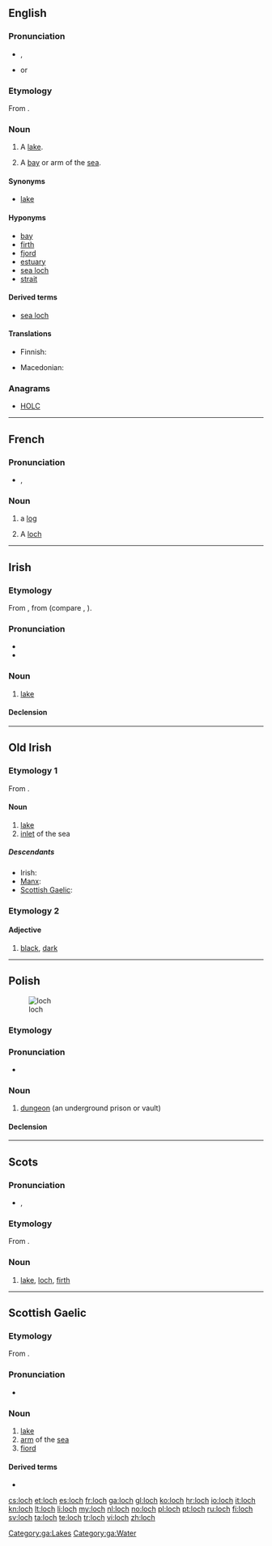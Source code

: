 {{also|Loch}}
==English==
{{wikipedia}}

===Pronunciation===
* {{IPA|/lɒx/|/lɒk/}}, {{X-SAMPA|/lQx/|/lQk/}}
* {{rhymes|ɒx}} or {{rhymes|ɒk}}

===Etymology===
From {{etyl|gd}} {{term|loch|lang=gd}}.

===Noun===
{{en-noun}}

# {{Scotland}} A [[lake]].
# {{Scotland}} A [[bay]] or arm of the [[sea]].

====Synonyms====
{{sense|lake}}
* [[lake]]

====Hyponyms====
{{sense|sea inlet}}
* [[bay]]
* [[firth]]
* [[fjord]]
* [[estuary]]
* [[sea loch]]
* [[strait]]

====Derived terms====
* [[sea loch]]

====Translations====
{{trans-top|lake, bay or arm of the sea}}
* Finnish: {{t+|fi|järvi}}
{{trans-mid}}
* Macedonian: {{t-|mk|лох|m|tr=loh}}
{{trans-bottom}}

===Anagrams===
* [[HOLC#English|HOLC]]

----

==French==

===Pronunciation===
* {{IPA|/lɔk/|lang=fr}}, {{X-SAMPA|/lOk/|lang=fr}}

===Noun===
{{fr-noun|m}}

# {{nautical|lang=fr}} a [[log]]
# A [[#English|loch]]

----

==Irish==

===Etymology===
From {{etyl|sga|ga}} {{term|loch|lang=sga}}, from {{proto|Indo-European|laku-|lang=ga}} (compare {{etyl|la|-}} {{term|lacus|lang=la}}, {{etyl|ang|-}} {{term|lagu|lang=ang}}).

===Pronunciation===
* {{IPA|lang=ga|[l̪ˠɔx]}}
* {{audio|Ga-lough.ogg|loch (GA)}}

===Noun===
{{head|ga|noun|g=m}}

# [[lake]]

====Declension====
{{ga-noun-m3|l|och|ocha|ochanna}}

[[Category:ga:Lakes]]
[[Category:ga:Water]]

----

==Old Irish==

===Etymology 1===
From {{proto|Indo-European|laku-|lang=sga}}.

====Noun====
{{head|sga|noun|g=n|g2=m}}

# [[lake]]
# [[inlet]] of the sea

=====Descendants=====
* Irish: {{l|ga|loch}}
* [[Manx]]: {{l|gv|logh}}
* [[Scottish Gaelic]]: {{l|gd|loch}}

===Etymology 2===

====Adjective====
{{head|sga|adjective}}

# [[black]], [[dark]]

----

==Polish==
[[Image:Celda del Castillo de la Calahorra.jpg|thumb|loch]]

===Etymology===
{{rfe|lang=Polish}}

===Pronunciation===
* {{IPA|/lɔx/|lang=pl}}

===Noun===
{{head|pl|noun|g=m}}

# [[dungeon]] (an underground prison or vault)

====Declension====
{{pl-decl-noun
|loch|lochy
|lochu|lochów
|lochowi|lochom
|loch|lochy
|lochem|lochami
|lochu|lochach
|lochu|lochy
}}

----

==Scots==

===Pronunciation===
* {{IPA|/lɔx/|lang=sco}}, {{X-SAMPA|/lOx/|lang=sco}}

===Etymology===
From {{etyl|gd|sco}} {{term|loch|lang=gd}}.

===Noun===
{{sco-noun}}

# [[lake]], [[#English|loch]], [[firth]]

----

==Scottish Gaelic==

===Etymology===
From {{etyl|sga|gd}} {{term|loch|lang=sga}}.

===Pronunciation===
* {{IPA|[ɫ̪ɔx]|/ɫ̪ɔx/|lang=gd}}

===Noun===
{{gd-noun|g=f|gen=locha|pl=lochan}}

# [[lake]]
# [[arm]] of the [[sea]]
# [[fiord]]

====Derived terms====
* {{l|gd|muc-locha}}

[[cs:loch]]
[[et:loch]]
[[es:loch]]
[[fr:loch]]
[[ga:loch]]
[[gl:loch]]
[[ko:loch]]
[[hr:loch]]
[[io:loch]]
[[it:loch]]
[[kn:loch]]
[[lt:loch]]
[[li:loch]]
[[my:loch]]
[[nl:loch]]
[[no:loch]]
[[pl:loch]]
[[pt:loch]]
[[ru:loch]]
[[fi:loch]]
[[sv:loch]]
[[ta:loch]]
[[te:loch]]
[[tr:loch]]
[[vi:loch]]
[[zh:loch]]